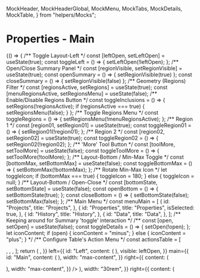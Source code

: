   MockHeader,
  MockHeaderGlobal,
  MockMenu,
  MockTabs,
  MockDetails,
  MockTable,
} from "helpers/Mocks";

<Meta
  title="Templates|Applications/Research/Property"
/>

# Properties - Main

<Preview withToolbar>
  <Story name="Main" parameters={{ chromatic: { disable: true } }}>
    {() => {
      /** Toggle Layout-Left */
      const [leftOpen, setLeftOpen] = useState(true);
      const toggleLeft = () => { setLeftOpen(!leftOpen); };
      /** Open/Close Summary Panel */
      const [regionVisible, setRegionVisible] = useState(true);
      const openSummary = () => { setRegionVisible(true) };
      const closeSummary = () => { setRegionVisible(false) };
      /** Geometry (Regions) Filter */
      const [regionsActive, setRegions] = useState(true);
      const [menuRegionsActive, setRegionsMenu] = useState(false);
      /** Enable/Disable Regions Button */
      const toggleInclusions = () => {
        setRegions(!regionsActive);
        if (regionsActive === true) {
          setRegionsMenu(false);
        }
      };
      /** Toggle Regions Menu */
      const toggleRegions = () => {
        setRegionsMenu(!menuRegionsActive);
      };
      /** Region 1 */
      const [region01, setRegion01] = useState(true);
      const toggleRegion01 = () => { setRegion01(!region01); };
      /** Region 2 */
      const [region02, setRegion02] = useState(true);
      const toggleRegion02 = () => { setRegion02(!region02); };
      /** 'More' Tool Button */
      const [toolMore, setToolMore] = useState(false);
      const toggleToolMore = () => { setToolMore(!toolMore); };
      /** Layout-Bottom / Min-Max Toggle */
      const [bottomMax, setBottomMax] = useState(false);
      const toggleBottomMax = () => { setBottomMax(!bottomMax); };
      /** Rotate Min-Max Icon */
      let toggleIcon;
      if (bottomMax === true) {
        toggleIcon = 180;
      } else {
        toggleIcon = null;
      }
      /** Layout-Bottom / Open-Close */
      const [bottomState, setBottomState] = useState(false);
      const openBottom = () => { setBottomState(true); };
      const closeBottom = () => {
        setBottomState(false);
        setBottomMax(false);
      };
      /** Main Menu */
      const menuMain = [
        {
          id: "Projects",
          title: "Projects",
        },
        {
          id: "Properties",
          title: "Properties",
          isSelected: true,
        },
        {
          id: "History",
          title: "History",
        },
        {
          id: "Data",
          title: "Data",
        },
      ];
      /** Keeping around for Summary 'toggle' interaction */
      /** const [open, setOpen] = useState(false);
      const toggleDetails = () => { setOpen(!open); };
      let iconContent;
      if (open) {
        iconContent = "minus";
      } else {
        iconContent = "plus";
      } */
      /** Configure Table's Action Menu */
      const actionsTable = [
        <Menu
          key="tableCommandsMenu"
          data={[
            { id: "Open", label: "Open" },
            { id: "Save", label: "Save" },
            { id: "Refresh", label: "Refresh" },
          ]}
          position="bottomLeft"
        >
          <Icon icon="options" />
        </Menu>,
        <Icon key="tableToggleIcon" icon="up" rotation={toggleIcon} onClick={toggleBottomMax} />,
        <Icon key="tableCloseIcon" icon="close" onClick={closeBottom} />,
      ];
      return (
        <Layout
          header={{
            id: "Header",
            content: <MockHeaderGlobal menuClick={toggleLeft} />,
          }}
          left={{
            id: "Left",
            content: (
              <MockMenu
                title="Research"
                data={menuMain}
              />
            ),
            visible: leftOpen,
          }}
          main={{
            id: "Main",
            content: (
              <Panel
                padding="0"
                header={(
                  <Card>
                    <CardSection padding="0" variant="light">
                      <Bar
                        padding="2x"
                        contentAlign="center"
                        left={{
                          content: (
                            <Text text="Properties" weight="bold" />
                          ),
                          width: "max-content",
                        }}
                        right={{
                          content: (
                            <Menu
                              data={[
                                { id: "a", label: "Action" },
                                { id: "b", label: "Action" },
                                { id: "c", label: "Action" },
                              ]}
                              position="bottomLeft"
                            >
                              <Icon icon="options" />
                            </Menu>
                          ),
                          width: "max-content",
                        }}
                      />
                    </CardSection>
                    <CardSection padding="0" isInverse2>
                      <Bar
                        padding="1x"
                        contentAlign="center"
                        left={{
                          content: (
                            <Search />
                          ),
                          width: "30rem",
                        }}
                        right={{
                          content: (
                            <Inline spacingX="0.5rem">
                              <Title text="309 Results" size="lg" weight="bold" />
                              <Button label="View List" isSolid onClick={openBottom} />
                            </Inline>
                          ),
                          width: "max-content",
                        }}
                      />
                    </CardSection>
                    <CardSection padding="0">
                      <Bar
                        contentAlign="center"
                        left={{
                          content: (
                            <Button id="filter" icon="filter" label="Filter" isPlain />
                          ),
                          width: "max-content",
                        }}
                        center={{
                          content: (
                            <Grid columns="auto 1fr" gap="4xl" align="center">
                              <Inline spacingX="0" spacingY="0.5rem">
                                <Checkbox
                                  id="include"
                                  label="Include"
                                  labelVisible={false}
                                  onChange={toggleInclusions}
                                  checked={regionsActive}
                                />
                                <Popper
                                  usePortal
                                  isFlex
                                  visible={menuRegionsActive}
                                  anchor={(
                                    <Button
                                      id="regions_list"
                                      label="Regions"
                                      count="2"
                                      isPlain
                                      onClick={toggleRegions}
                                      disabled={!regionsActive}
                                    />
                                  )}
                                >
                                  <Card
                                    padding="2x"
                                    shadow="2x"
                                    commands={[
                                      {
                                        id: "Command One",
                                        icon: "plus",
                                        label: "Create Region",
                                      },
                                    ]}
                                  >
                                    <Container maxHeight="16rem">
                                      <List isInteractive>
                                        <ListItem
                                          pre={{
                                            type: "checkbox", label: "Region 01", checked: region01, onClick: toggleRegion01,
                                          }}
                                          post={{ type: "icon", icon: "close" }}
                                        />
                                        <ListItem
                                          pre={{
                                            type: "checkbox", label: "Region 02", checked: region02, onClick: toggleRegion02,
                                          }}
                                          post={{ type: "icon", icon: "close" }}
                                        />
                                      </List>
                                    </Container>
                                  </Card>
                                </Popper>
                                <Tag label="Shopping Center" brand="brand1" icon="close" onClickIcon={() => { }} />
                                <Tag label="California" brand="brand1" icon="close" onClickIcon={() => { }} />
                                <Tag label="Expensive " brand="brand1" icon="close" onClickIcon={() => { }} />
                                <Tag label="EX: Boundary 1" brand="brand1" icon="close" onClickIcon={() => { }} />
                              </Inline>
                            </Grid>
                          ),
                          align: "left",
                        }}
                      />
                    </CardSection>
                  </Card>
                )}
              >
                <Template
                  id="Map Overlay"
                  template="B_05"
                  isOverlay
                  hasShadows
                  A={{
                    id: "A",
                    content: (
                      <Card padding="2x" shadow="2x">
                        <ButtonGroup columns="1">
                          <Button label="Measure" icon="measure" isPlain size="sm" alignCenter />
                          <Button label="Draw" icon="draw" isPlain size="sm" alignCenter />
                          <Button label="Layers" icon="layers" isPlain size="sm" alignCenter />
                          <Button label="Legend" icon="list" isPlain size="sm" alignCenter />
                          <Button label="View" icon="map" isPlain size="sm" alignCenter />
                          <Popper
                            usePortal
                            isFlex
                            visible={toolMore}
                            anchor={(
                              <Button label="More" icon="more" isPlain size="sm" alignCenter onClick={toggleToolMore} />
                            )}
                          >
                            <Card padding="4x" shadow="2x">
                              <Container maxHeight="12rem">
                                <Grid columns="1" gap="lg">
                                  <Command label="Measure" icon="measure" isPlain size="sm" onClick={toggleToolMore} />
                                  <Command label="Draw" icon="draw" isPlain size="sm" onClick={toggleToolMore} />
                                  <Command label="Layers" icon="layers" isPlain size="sm" onClick={toggleToolMore} />
                                  <Command label="Legend" icon="list" isPlain size="sm" onClick={toggleToolMore} />
                                  <Command label="View" icon="map" isPlain size="sm" onClick={toggleToolMore} />
                                </Grid>
                              </Container>
                            </Card>
                          </Popper>
                        </ButtonGroup>
                      </Card>
                    ),
                    padding: "0.25rem",
                  }}
                  B={{
                    content: (
                      <MockDetails
                        recordTitle="22902 Trabuco Rd, Mission Viejo, CA 92691"
                        actionClose={closeSummary}
                      />
                    ),
                    margin: "0.25rem",
                    visible: regionVisible,
                  }}
                />
                <Mapbox
                  center={[-117.6582, 33.5969]}
                  zoom={[17]}
                  mapClick={openSummary}
                />
              </Panel>
            ),
          }}
          bottom={{
            id: "Results List",
            content: (
              <MockTable actionsTable={actionsTable} />
            ),
            fullHeight: bottomMax,
            visible: bottomState,
          }}
        />
      );
    }}
  </Story>
</Preview>
